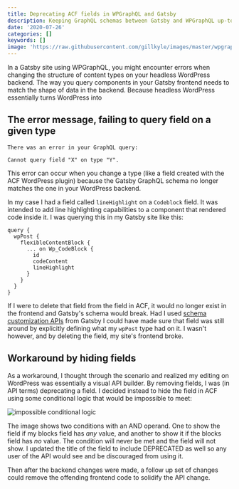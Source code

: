 ```yaml
---
title: Deprecating ACF fields in WPGraphQL and Gatsby
description: Keeping GraphQL schemas between Gatsby and WPGraphQL up-to-date.
date: '2020-07-26'
categories: []
keywords: []
image: 'https://raw.githubusercontent.com/gillkyle/images/master/wpgraphql.png'
---
```


In a Gatsby site using WPGraphQL, you might encounter errors when changing the structure of content types on your headless WordPress backend. The way you query components in your Gatsby frontend needs to match the shape of data in the backend. Because headless WordPress essentially turns WordPress into

## The error message, failing to query field on a given type

```
There was an error in your GraphQL query:

Cannot query field "X" on type "Y".
```

This error can occur when you change a type (like a field created with the ACF WordPress plugin) because the Gatsby GraphQL schema no longer matches the one in your WordPress backend.

In my case I had a field called `lineHighlight` on a `Codeblock` field. It was intended to add line highlighting capabilities to a component that rendered code inside it. I was querying this in my Gatsby site like this:

```
query {
  wpPost {
    flexibleContentBlock {
      ... on Wp_CodeBlock {
        id
        codeContent
        lineHighlight
      }
    }
  }
}
```

If I were to delete that field from the field in ACF, it would no longer exist in the frontend and Gatsby's schema would break. Had I used [schema customization APIs](https://www.gatsbyjs.org/docs/schema-customization/) from Gatsby I could have made sure that field was still around by explicitly defining what my `wpPost` type had on it. I wasn't however, and by deleting the field, my site's frontend broke.

## Workaround by hiding fields

As a workaround, I thought through the scenario and realized my editing on WordPress was essentially a visual API builder. By removing fields, I was (in API terms) deprecating a field. I decided instead to hide the field in ACF using some conditional logic that would be impossible to meet:

![impossible conditional logic](./images/logic.png)

The image shows two conditions with an AND operand. One to show the field if my blocks field has _any_ value, and another to show it if the blocks field has _no_ value. The condition will never be met and the field will not show. I updated the title of the field to include DEPRECATED as well so any user of the API would see and be discouraged from using it.

Then after the backend changes were made, a follow up set of changes could remove the offending frontend code to solidify the API change.

